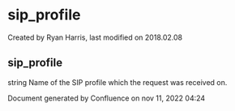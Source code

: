 
# sip_profile 

 Created by  Ryan Harris, last modified on 2018.02.08

## sip_profile

string Name of the SIP profile which the request was received on.

Document generated by Confluence on nov 11, 2022 04:24
